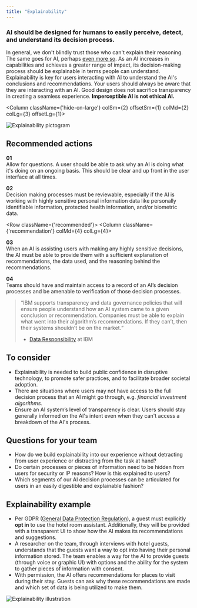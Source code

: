 ```yaml
---
title: "Explainability"
---
```



<Row className="opener">
<Column colSm={4} colMd={7} colLg={7}>

### AI should be designed for humans to easily perceive, detect, and understand its decision process.

In general, we don't blindly trust those who can't explain their reasoning. The same goes for AI, perhaps <a href="https://www.ibm.com/watson/advantage-reports/future-of-artificial-intelligence/building-trust-in-ai.html"> even more so</a>. As an AI increases in capabilities and achieves a greater range of impact, its decision-making process should be explainable in terms people can understand. Explainability is key for users interacting with AI to understand the AI's conclusions and recommendations. Your users should always be aware that they are interacting with an AI. Good design does not sacrifice transparency in creating a seamless experience. **Imperceptible AI is not ethical AI.**

</Column>

<Column className={'hide-on-large'} colSm={2} offsetSm={1} colMd={2} colLg={3} offsetLg={1}>

![Explainability pictogram](../../images/ethics/explainability/Image_1.png)

</Column>
</Row>

<Row>
<Column colSm={4}>

## Recommended actions

</Column>
<Column className={'recommendation'} colMd={4} colLg={4}>

**01**<br/>
Allow for questions. A user should be able to ask why an AI is
doing what it's doing on an ongoing basis. This should be clear
and up front in the user interface at all times.

</Column>
<Column className={'recommendation'} colMd={4} colLg={4}>

**02**<br/>
Decision making processes must be reviewable, especially if the
AI is working with highly sensitive personal information data
like personally identifiable information, protected health
information, and/or biometric data. 

</Column>
</Row>

<Row className={'recommended'}>
<Column className={'recommendation'} colMd={4} colLg={4}>

**03**<br/>
When an AI is assisting users with making any highly sensitive
decisions, the AI must be able to provide them with a sufficient
explanation of recommendations, the data used, and the reasoning
behind the recommendations.

</Column>
<Column className={'recommendation'} colMd={4} colLg={4}>

**04**<br/>
Teams should have and maintain access to a record of an AI’s
decision processes and be amenable to verification of those
decision processes.

</Column>
</Row>

> “IBM supports transparency and data governance policies that will ensure people understand how an AI system came to a given conclusion or recommendation. Companies must be able to explain what went into their algorithm’s recommendations. If they can’t, then their systems shouldn’t be on the market.“
>
> - [Data Responsibility](https://www.ibm.com/blogs/policy/dataresponsibility-at-ibm/) at IBM


<Row className="consider">
<Column colMd={7} colLg={7}>

## To consider

 - Explainability is needed to build public confidence in disruptive technology, to promote safer practices, and to facilitate broader societal adoption.
 - There are situations where users may not have access to the full decision process that an AI might go through, e.g. *financial investment algorithms*.
 - Ensure an AI system’s level of transparency is clear. Users should stay generally informed on the AI's intent even when they can't access a breakdown of the AI's process. 


</Column>
</Row>



<Row className="questions">
<Column colMd={7} colLg={7}>

## Questions for your team

 - How do we build explainability into our experience without
 detracting from user experience or distracting from the task at
 hand?
 - Do certain processes or pieces of information need to be hidden
 from users for security or IP reasons? How is this explained to
 users?
 - Which segments of our AI decision processes can be articulated
 for users in an easily digestible and explainable fashion?


</Column>
</Row>



<Row className="example">
<Column colMd={7} colLg={7}>

## Explainability example

 - Per GDPR ([General Data Protection Regulation](https://martechtoday.com/guide/gdpr-the-general-data-protection-regulation)), a guest must explicitly **opt in** to use the hotel room assistant. Additionally, they will be provided with a transparent UI to show how the AI makes its recommendations and suggestions.
 - A researcher on the team, through interviews with hotel guests, understands that the guests want a way to opt into having their personal information stored. The team enables a way for the AI to provide guests (through voice or graphic UI) with options and the ability for the system to gather pieces of information with consent.
 - With permission, the AI offers recommendations for places to visit during their stay. Guests can ask why these recommendations are made and which set of data is being utilized to make them.


</Column>
</Row>

![Explainability illustration](../../images/ethics/explainability/Image_2.png)
